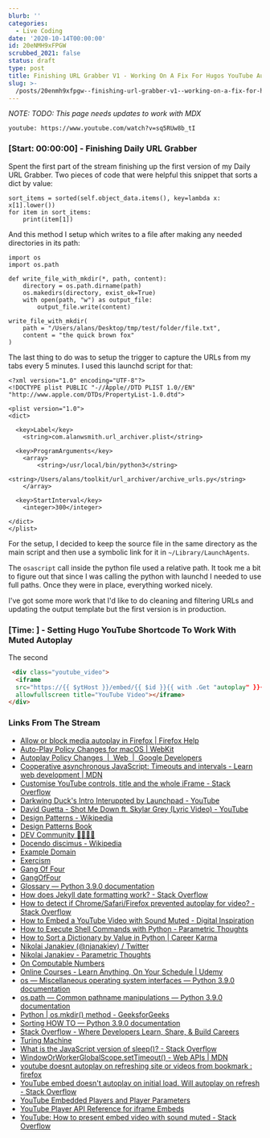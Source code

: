 ```yaml
---
blurb: ''
categories:
  - Live Coding
date: '2020-10-14T00:00:00'
id: 20eNMH9xFPGW
scrubbed_2021: false
status: draft
type: post
title: Finishing URL Grabber V1 - Working On A Fix For Hugos YouTube Autoplay
slug: >-
  /posts/20enmh9xfpgw--finishing-url-grabber-v1--working-on-a-fix-for-hugos-youtube-autoplay
---
```


*NOTE: TODO: This page needs updates to work with MDX*


`youtube: https://www.youtube.com/watch?v=sq5RUw8b_tI`


### [Start: 00:00:00] - Finishing Daily URL Grabber

Spent the first part of the stream finishing up the first version of my Daily URL Grabber. Two pieces of code that were helpful this snippet that sorts a dict by value:

```python{numberLines: true}
sort_items = sorted(self.object_data.items(), key=lambda x: x[1].lower())
for item in sort_items:
    print(item[1])
```

And this method I setup which writes to a file after making any needed directories in its path:

```python{numberLines: true}
import os
import os.path

def write_file_with_mkdir(*, path, content):
    directory = os.path.dirname(path)
    os.makedirs(directory, exist_ok=True)
    with open(path, "w") as output_file:
        output_file.write(content)

write_file_with_mkdir(
    path = "/Users/alans/Desktop/tmp/test/folder/file.txt",
    content = "the quick brown fox"
)
```

The last thing to do was to setup the trigger to capture the URLs from my tabs every 5 minutes. I used this launchd script for that:

```xml{numberLines: true}
<?xml version="1.0" encoding="UTF-8"?>
<!DOCTYPE plist PUBLIC "-//Apple//DTD PLIST 1.0//EN" "http://www.apple.com/DTDs/PropertyList-1.0.dtd">

<plist version="1.0">
<dict>

  <key>Label</key>
    <string>com.alanwsmith.url_archiver.plist</string>

  <key>ProgramArguments</key>
    <array>
        <string>/usr/local/bin/python3</string>
        <string>/Users/alans/toolkit/url_archiver/archive_urls.py</string>
    </array>

  <key>StartInterval</key>
    <integer>300</integer>

</dict>
</plist>
```

For the setup, I decided to keep the source file in the same directory as the main script and then use a symbolic link for it in `~/Library/LaunchAgents`.

The `osascript` call inside the python file used a relative path. It took me a bit to figure out that since I was calling the python with launchd I needed to use full paths. Once they were in place, everything worked nicely. 

I've got some more work that I'd like to do cleaning and filtering URLs and updating the output template but the first version is in production. 



### [Time: ] - Setting Hugo YouTube Shortcode To Work With Muted Autoplay

The second 



```html
 <div class="youtube_video">
  <iframe 
  src="https://{{ $ytHost }}/embed/{{ $id }}{{ with .Get "autoplay" }}{{ if eq . "true" }}?autoplay=1&mute=1{{ end }}{{ end }}" 
  allowfullscreen title="YouTube Video"></iframe>
</div>
```




### Links From The Stream

- [Allow or block media autoplay in Firefox | Firefox Help](https://support.mozilla.org/en-US/kb/block-autoplay)
- [Auto-Play Policy Changes for macOS | WebKit](https://webkit.org/blog/7734/auto-play-policy-changes-for-macos/)
- [Autoplay Policy Changes  |  Web  |  Google Developers](https://developers.google.com/web/updates/2017/09/autoplay-policy-changes)
- [Cooperative asynchronous JavaScript: Timeouts and intervals - Learn web development | MDN](https://developer.mozilla.org/en-US/docs/Learn/JavaScript/Asynchronous/Timeouts_and_intervals)
- [Customise YouTube controls, title and the whole iFrame - Stack Overflow](https://stackoverflow.com/questions/38332421/customise-youtube-controls-title-and-the-whole-iframe)
- [Darkwing Duck's Intro Interuppted by Launchpad - YouTube](https://www.youtube.com/watch?v=-W2gYdWShAY)
- [David Guetta - Shot Me Down ft. Skylar Grey (Lyric Video) - YouTube](https://www.youtube.com/watch?v=3x2ABSAMVno)
- [Design Patterns - Wikipedia](https://en.wikipedia.org/wiki/Design_Patterns)
- [Design Patterns Book](http://wiki.c2.com/?DesignPatternsBook)
- [DEV Community 👩‍💻👨‍💻](https://dev.to/)
- [Docendo discimus - Wikipedia](https://en.wikipedia.org/wiki/Docendo_discimus)
- [Example Domain](https://www.example.com/)
- [Exercism](https://exercism.io/)
- [Gang Of Four](http://wiki.c2.com/?GangOfFour)
- [GangOfFour](https://martinfowler.com/bliki/GangOfFour.html)
- [Glossary — Python 3.9.0 documentation](https://docs.python.org/3/glossary.html#term-path-like-object)
- [How does Jekyll date formatting work? - Stack Overflow](https://stackoverflow.com/questions/7395520/how-does-jekyll-date-formatting-work/7910554#7910554)
- [How to detect if Chrome/Safari/Firefox prevented autoplay for video? - Stack Overflow](https://stackoverflow.com/questions/49939436/how-to-detect-if-chrome-safari-firefox-prevented-autoplay-for-video)
- [How to Embed a YouTube Video with Sound Muted - Digital Inspiration](https://www.labnol.org/internet/embed-mute-youtube-video/29149/)
- [How to Execute Shell Commands with Python - Parametric Thoughts](https://janakiev.com/blog/python-shell-commands/)
- [How to Sort a Dictionary by Value in Python | Career Karma](https://careerkarma.com/blog/python-sort-a-dictionary-by-value/)
- [Nikolai Janakiev (@njanakiev) / Twitter](https://twitter.com/njanakiev)
- [Nikolai Janakiev - Parametric Thoughts](https://janakiev.com/)
- [On Computable Numbers](http://wiki.c2.com/?OnComputableNumbers)
- [Online Courses - Learn Anything, On Your Schedule | Udemy](https://www.udemy.com/)
- [os — Miscellaneous operating system interfaces — Python 3.9.0 documentation](https://docs.python.org/3/library/os.html)
- [os.path — Common pathname manipulations — Python 3.9.0 documentation](https://docs.python.org/3/library/os.path.html)
- [Python | os.mkdir() method - GeeksforGeeks](https://www.geeksforgeeks.org/python-os-mkdir-method/)
- [Sorting HOW TO — Python 3.9.0 documentation](https://docs.python.org/3/howto/sorting.html)
- [Stack Overflow - Where Developers Learn, Share, & Build Careers](https://stackoverflow.com/)
- [Turing Machine](http://wiki.c2.com/?TuringMachine)
- [What is the JavaScript version of sleep()? - Stack Overflow](https://stackoverflow.com/questions/951021/what-is-the-javascript-version-of-sleep)
- [WindowOrWorkerGlobalScope.setTimeout() - Web APIs | MDN](https://developer.mozilla.org/en-US/docs/Web/API/WindowOrWorkerGlobalScope/setTimeout)
- [youtube doesnt autoplay on refreshing site or videos from bookmark : firefox](https://www.reddit.com/r/firefox/comments/blbm72/youtube_doesnt_autoplay_on_refreshing_site_or/)
- [YouTube embed doesn't autoplay on initial load. Will autoplay on refresh - Stack Overflow](https://stackoverflow.com/questions/55292200/youtube-embed-doesnt-autoplay-on-initial-load-will-autoplay-on-refresh)
- [YouTube Embedded Players and Player Parameters](https://developers.google.com/youtube/player_parameters)
- [YouTube Player API Reference for iframe Embeds](https://developers.google.com/youtube/iframe_api_reference)
- [YouTube: How to present embed video with sound muted - Stack Overflow](https://stackoverflow.com/questions/35044594/youtube-how-to-present-embed-video-with-sound-muted/41045251#41045251)
